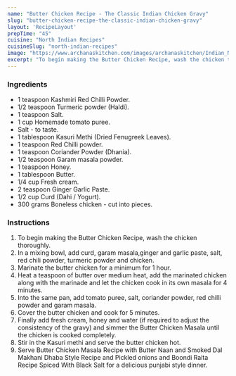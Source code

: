 ---
name: "Butter Chicken Recipe - The Classic Indian Chicken Gravy"
slug: "butter-chicken-recipe-the-classic-indian-chicken-gravy"
layout: 'RecipeLayout'
prepTime: "45"
cuisine: "North Indian Recipes"
cuisineSlug: "north-indian-recipes"
image: "https://www.archanaskitchen.com/images/archanaskitchen/Indian_Non_Veg_Recipes/Butter_chicken_recipe.jpg"
excerpt: "To begin making the Butter Chicken Recipe, wash the chicken thoroughly"
---

### Ingredients

- 1 teaspoon Kashmiri Red Chilli Powder.
- 1/2 teaspoon Turmeric powder (Haldi).
- 1 teaspoon Salt.
- 1 cup Homemade tomato puree.
- Salt - to taste.
- 1 tablespoon Kasuri Methi (Dried Fenugreek Leaves).
- 1 teaspoon Red Chilli powder.
- 1 teaspoon Coriander Powder (Dhania).
- 1/2 teaspoon Garam masala powder.
- 1 teaspoon Honey.
- 1 tablespoon Butter.
- 1/4 cup Fresh cream.
- 2 teaspoon Ginger Garlic Paste.
- 1/2 cup Curd (Dahi / Yogurt).
- 300 grams Boneless chicken - cut into pieces.

### Instructions

1. To begin making the Butter Chicken Recipe, wash the chicken thoroughly.
1. In a mixing bowl, add curd, garam masala,ginger and garlic paste, salt, red chili powder, turmeric powder and chicken.
1. Marinate the butter chicken for a minimum for 1 hour.
1. Heat a teaspoon of butter over medium heat, add the marinated chicken along with the marinade and let the chicken cook in its own masala for 4 minutes.
1. Into the same pan, add tomato puree, salt, coriander powder, red chilli powder and garam masala.
1. Cover the butter chicken and cook for 5 minutes.
1. Finally add fresh cream, honey and water (if required to adjust the consistency of the gravy) and simmer the Butter Chicken Masala until the chicken is cooked completely.
1. Stir in the Kasuri methi and serve the butter chicken hot.
1. Serve Butter Chicken Masala Recipe with Butter Naan and Smoked Dal Makhani Dhaba Style Recipe and Pickled onions and Boondi Raita Recipe Spiced With Black Salt  for a delicious punjabi style dinner.
